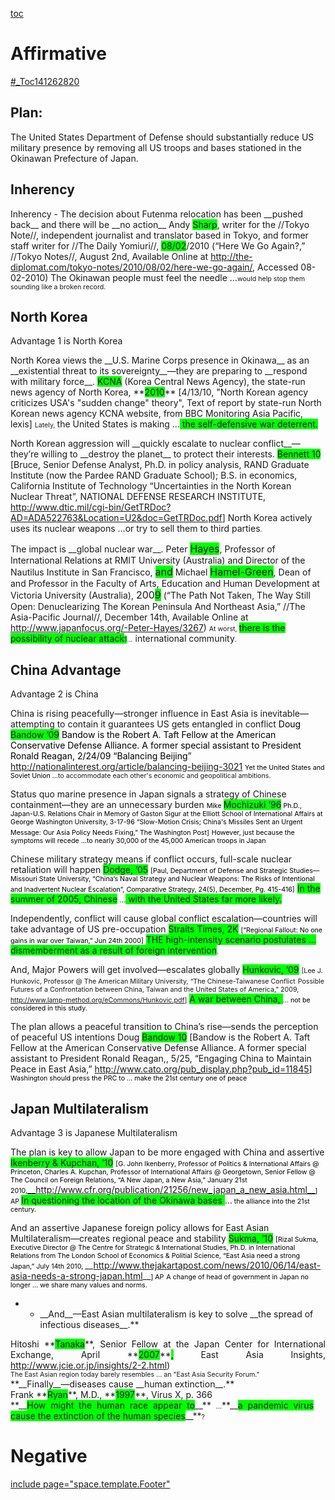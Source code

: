 [[toc]]
=Affirmative= 

[[#_Toc141262820]]
==Plan:== 

The United States Department of Defense should substantially reduce US military presence by removing all US troops and bases stationed in the Okinawan Prefecture of Japan. 

==Inherency== 

Inherency - The decision about Futenma relocation has been __pushed back__ and there will be __no action__
Andy <span class="cite"><span style="background-attachment: initial; background-clip: initial; background-color: lime; background-image: initial; background-origin: initial; background-position: initial initial; background-repeat: initial initial;">Sharp</span></span>, writer for the //Tokyo Note//, independent journalist and translator based in Tokyo, and former staff writer for //The Daily Yomiuri//, <span class="cite"><span style="background-attachment: initial; background-clip: initial; background-color: lime; background-image: initial; background-origin: initial; background-position: initial initial; background-repeat: initial initial;">08/02</span></span>/2010 (“Here We Go Again?,” //Tokyo Notes//, August 2nd, Available Online at http://the-diplomat.com/tokyo-notes/2010/08/02/here-we-go-again/, Accessed 08-02-2010) 
<span style="margin-left: 0in;"><span class="underline0">The Okinawan people must feel the needle …</span><span style="font-size: 8pt;">would help stop them sounding like a broken record. </span> </span>


==North Korea== 

Advantage 1 is North Korea 

North Korea views the __U.S. Marine Corps presence in Okinawa__ as an __existential threat to its sovereignty__—they are preparing to __respond with military force__. 
<span class="cite"><span style="background-attachment: initial; background-clip: initial; background-color: lime; background-image: initial; background-origin: initial; background-position: initial initial; background-repeat: initial initial;">KCNA</span></span> (Korea Central News Agency), <span class="cite">the state-run news agency of North Korea</span>, **<span class="cite"><span style="background-attachment: initial; background-clip: initial; background-color: lime; background-image: initial; background-origin: initial; background-position: initial initial; background-repeat: initial initial;">2010</span></span>** [4/13/10, "North Korean agency criticizes USA's "sudden change" theory", Text of report by state-run North Korean news agency KCNA website, from BBC Monitoring Asia Pacific, lexis] 
<span style="margin-left: 0in;"><span style="font-size: 8pt;">Lately, </span><span class="underline0">the United States is making …<span style="background-attachment: initial; background-clip: initial; background-color: lime; background-image: initial; background-origin: initial; background-position: initial initial; background-repeat: initial initial;"> the self-defensive war deterrent.</span> </span></span>



North Korean aggression will __quickly escalate to nuclear conflict__—they’re willing to __destroy the planet__ to protect their interests. 
<span class="cite"><span style="background-attachment: initial; background-clip: initial; background-color: lime; background-image: initial; background-origin: initial; background-position: initial initial; background-repeat: initial initial;">Bennett 10</span> </span>[Bruce, Senior Defense Analyst, Ph.D. in policy analysis, RAND Graduate Institute (now the Pardee RAND Graduate School); B.S. in economics, California Institute of Technology “Uncertainties in the North Korean Nuclear Threat”, NATIONAL DEFENSE RESEARCH INSTITUTE, http://www.dtic.mil/cgi-bin/GetTRDoc?AD=ADA522763&Location=U2&doc=GetTRDoc.pdf] 
<span style="margin-left: 0in;"><span class="underline0">North Korea actively uses its nuclear weapons …or try to sell them to third parties</span><span style="font-size: 8pt;">.</span> </span>



The impact is __global nuclear war__. 
Peter <span class="Author-Date"><span style="background-attachment: initial; background-clip: initial; background-color: lime; background-image: initial; background-origin: initial; background-position: initial initial; background-repeat: initial initial; font-size: 12pt;">Hayes</span></span>, Professor of International Relations at RMIT University (Australia) and Director of the Nautilus Institute in San Francisco, <span class="Author-Date"><span style="background-attachment: initial; background-clip: initial; background-color: lime; background-image: initial; background-origin: initial; background-position: initial initial; background-repeat: initial initial; font-size: 12pt;">and</span></span> Michael <span class="Author-Date"><span style="background-attachment: initial; background-clip: initial; background-color: lime; background-image: initial; background-origin: initial; background-position: initial initial; background-repeat: initial initial; font-size: 12pt;">Hamel-Green</span></span>, Dean of and Professor in the Faculty of Arts, Education and Human Development at Victoria University (Australia), <span class="Author-Date"><span style="font-size: 12.0pt;">200<span style="background-attachment: initial; background-clip: initial; background-color: lime; background-image: initial; background-origin: initial; background-position: initial initial; background-repeat: initial initial;">9</span></span></span> (“The Path Not Taken, The Way Still Open: Denuclearizing The Korean Peninsula And Northeast Asia,” //The Asia-Pacific Journal//, December 14th, Available Online at http://www.japanfocus.org/-Peter-Hayes/3267) 
<span style="margin-left: 0in;"><span style="font-size: 8pt;">At worst, </span><span class="underline0"><span style="background-attachment: initial; background-clip: initial; background-color: lime; background-image: initial; background-origin: initial; background-position: initial initial; background-repeat: initial initial;">there is the possibility of nuclear attack</span></span><span style="background-attachment: initial; background-clip: initial; background-color: lime; background-image: initial; background-origin: initial; background-position: initial initial; background-repeat: initial initial; font-size: 8pt;">1</span><span style="font-size: 8pt;">…</span><span class="underline0"> international community</span><span style="font-size: 8pt;">. </span> </span>


==China Advantage== 
Advantage 2 is China 

<span class="tagChar">China is rising peacefully—stronger influence in East Asia is inevitable—attempting to contain it guarantees US gets entangled in conflict</span>
<span style="color: black;">Doug </span><span class="tagChar"><span style="background-attachment: initial; background-clip: initial; background-color: lime; background-image: initial; background-origin: initial; background-position: initial initial; background-repeat: initial initial;">Bandow ’09</span></span><span style="color: black;"> Bandow is the Robert A. Taft Fellow at the American Conservative Defense Alliance. A former special assistant to President Ronald Reagan, 2/24/09 “Balancing Beijing</span>” [[http://nationalinterest.org/article/balancing-beijing-3021]]
<span style="color: black; font-size: 8pt;">Yet the United States and Soviet Union …</span><span style="font-size: 8pt;">to accommodate each other's economic and geopolitical ambitions. </span>

<span class="tagChar">Status quo marine presence in Japan signals a strategy of Chinese containment—they are an unnecessary burden</span>
<span style="color: black; font-size: 8pt;">Mike </span><span class="tagChar"><span style="background-attachment: initial; background-clip: initial; background-color: lime; background-image: initial; background-origin: initial; background-position: initial initial; background-repeat: initial initial;">Mochizuki ’96</span></span><span style="color: black; font-size: 8pt;"> Ph.D., Japan-U.S. Relations Chair in Memory of Gaston Sigur at the Elliott School of International Affairs at George Washington University, 3-17-96 “Slow-Motion Crisis; China's Missiles Sent an Urgent Message: Our Asia Policy Needs Fixing,” The Washington Post]</span>
<span style="color: black; font-size: 8pt;"> However, just because the symptoms will recede …to nearly 30,000 of the 45,000 American troops in Japan </span>


<span class="tagChar">Chinese military strategy means if conflict occurs, full-scale nuclear retaliation will happen</span>
<span class="tagChar"> <span style="background-attachment: initial; background-clip: initial; background-color: lime; background-image: initial; background-origin: initial; background-position: initial initial; background-repeat: initial initial;">Dodge, ’05</span></span>
<span style="color: black; font-size: 8pt;"> [Paul, Department of Defense and Strategic Studies—Missouri State University, “China’s Naval Strategy and Nuclear Weapons: The Risks of Intentional and Inadvertent Nuclear Escalation”, Comparative Strategy, 24(5), December, Pg. 415-416]</span>
<span class="underline0"><span style="background-attachment: initial; background-clip: initial; background-color: lime; background-image: initial; background-origin: initial; background-position: initial initial; background-repeat: initial initial;">In the summer of 2005, Chinese</span> </span><span style="color: black; font-size: 8pt;">…</span><span class="underline0"><span style="background-attachment: initial; background-clip: initial; background-color: lime; background-image: initial; background-origin: initial; background-position: initial initial; background-repeat: initial initial;"> with the United States far more likely.</span></span>


<span class="cite">Independently, conflict will cause global conflict escalation—countries will take advantage of US pre-occupation</span>
<span class="cite"> <span style="background-attachment: initial; background-clip: initial; background-color: lime; background-image: initial; background-origin: initial; background-position: initial initial; background-repeat: initial initial;">Straits Times, 2K</span></span>
<span style="color: black; font-size: 8pt;">[“Regional Fallout: No one gains in war over Taiwan,” Jun 24th 2000]</span>
<span class="underline0"><span style="background-attachment: initial; background-clip: initial; background-color: lime; background-image: initial; background-origin: initial; background-position: initial initial; background-repeat: initial initial;">THE high-intensity scenario postulates … dismemberment as a result of foreign intervention</span></span><span style="color: black; font-size: 8pt;">. </span>

<span class="cite">And, Major Powers will get involved—escalates globally</span>
<span class="cite"> <span style="background-attachment: initial; background-clip: initial; background-color: lime; background-image: initial; background-origin: initial; background-position: initial initial; background-repeat: initial initial;">Hunkovic, ’09</span> </span><span style="font-size: 8pt;">[Lee J. Hunkovic, Professor @ The American Military University, “The Chinese-Taiwanese Conflict</span>
<span style="font-size: 8pt;"> Possible Futures of a Confrontation between China, Taiwan and the United States of America,” 2009, [[http://www.lamp-method.org/eCommons/Hunkovic.pdf]]]</span>
<span class="underline0"><span style="background-attachment: initial; background-clip: initial; background-color: lime; background-image: initial; background-origin: initial; background-position: initial initial; background-repeat: initial initial;">A war between China, </span></span><span style="font-size: 8pt;">…<span style="color: black;"> not be considered in this study.</span></span>




<span class="tagChar">The plan allows a peaceful transition to China’s rise—sends the perception of peaceful US intentions</span>
Doug <span class="cite"><span style="background-attachment: initial; background-clip: initial; background-color: lime; background-image: initial; background-origin: initial; background-position: initial initial; background-repeat: initial initial;">Bandow 10</span></span> [Bandow is the Robert A. Taft Fellow at the American Conservative Defense Alliance. A former special assistant to President Ronald Reagan,, 5/25, “Engaging China to Maintain Peace in East Asia,” http://www.cato.org/pub_display.php?pub_id=11845]
<span style="color: black; font-size: 8pt;">Washington should press the PRC to … make the 21st century one of peace</span>




==Japan Multilateralism== 

<span class="cite">Advantage 3 is Japanese Multilateralism </span>

<span class="tagChar">The plan is key to allow Japan to be more engaged with China and assertive</span>
<span class="tagChar"> <span style="background-attachment: initial; background-clip: initial; background-color: lime; background-image: initial; background-origin: initial; background-position: initial initial; background-repeat: initial initial;">Ikenberry & Kupchan, ’10</span></span>
<span style="color: black; font-size: 8pt;"> [G. John Ikenberry, Professor of Politics & International Affairs @ Princeton, Charles A. Kupchan, Professor of International Affairs @ Georgetown, Senior Fellow @ The Council on Foreign Relations, “A New Japan, a New Asia,” January 21st 2010,</span>[[http://www.cfr.org/publication/21256/new_japan_a_new_asia.html|__http://www.cfr.org/publication/21256/new_japan_a_new_asia.html__]]<span style="color: black; font-size: 8pt;">] AP </span>
<span class="underline0"><span style="background-attachment: initial; background-clip: initial; background-color: lime; background-image: initial; background-origin: initial; background-position: initial initial; background-repeat: initial initial;">In questioning the location of the Okinawa bases </span>…</span><span style="color: black; font-size: 8pt;"> the alliance into the 21st century.</span>


<span class="tagChar"> And an assertive Japanese foreign policy allows for East Asian Multilateralism—creates regional peace and stability</span>
<span class="tagChar"> <span style="background-attachment: initial; background-clip: initial; background-color: lime; background-image: initial; background-origin: initial; background-position: initial initial; background-repeat: initial initial;">Sukma, ’10</span></span>
<span style="color: black; font-size: 8pt;"> [Rizal Sukma, Executive Director @ The Centre for Strategic & International Studies, Ph.D. in International Relations from The London School of Economics & Politial Science, “East Asia need a strong Japan,” July 14th 2010, </span>__<span style="color: blue;">http://www.thejakartapost.com/news/2010/06/14/east-asia-needs-a-strong-japan.html</span>__<span style="color: black; font-size: 8pt;">] AP</span>
<span style="color: black; font-size: 8pt;"> A change of head of government in Japan no longer … we share many values and norms.</span>


**__And__—East Asian multilateralism is key to solve __the spread of infectious diseases__.** 
<span style="display: block; text-align: justify;">Hitoshi **<span style="background-attachment: initial; background-clip: initial; background-color: lime; background-image: initial; background-origin: initial;">Tanaka</span>**, Senior Fellow at the Japan Center for International Exchange, April **<span style="background-attachment: initial; background-clip: initial; background-color: lime; background-image: initial; background-origin: initial;">2007</span>**<span style="background-attachment: initial; background-clip: initial; background-color: lime; background-image: initial; background-origin: initial; background-position: initial initial; background-repeat: initial initial;">,</span> East Asia Insights, http://www.jcie.or.jp/insights/2-2.html) </span>
<span style="display: block; margin-right: .2in; text-align: justify;"><span style="font-size: 8pt;">The East Asian region today barely resembles … an "East Asia Security Forum."</span></span>
<span style="display: block; text-align: justify;"> </span>
<span style="display: block; text-align: justify;">**__Finally__—diseases cause __human extinction__.** </span>
<span style="display: block; text-align: justify;">Frank **<span style="background-attachment: initial; background-clip: initial; background-color: lime; background-image: initial; background-origin: initial;">Ryan</span>**, M.D., **<span style="background-attachment: initial; background-clip: initial; background-color: lime; background-image: initial; background-origin: initial;">1997</span>**, Virus X, p. 366 </span>
<span style="display: block; margin-right: .2in; text-align: justify;">**__<span style="background-attachment: initial; background-clip: initial; background-color: lime; background-image: initial; background-origin: initial; background-position: initial initial; background-repeat: initial initial;">How might the human race appear to</span>__** <span style="font-size: 8pt;">…</span>**__<span style="background-attachment: initial; background-clip: initial; background-color: lime; background-image: initial; background-origin: initial; background-position: initial initial; background-repeat: initial initial;">a pandemic virus cause the extinction of the human species</span>__**<span style="font-size: 8pt;">?</span></span>



=Negative= 

[[include page="space.template.Footer"]]